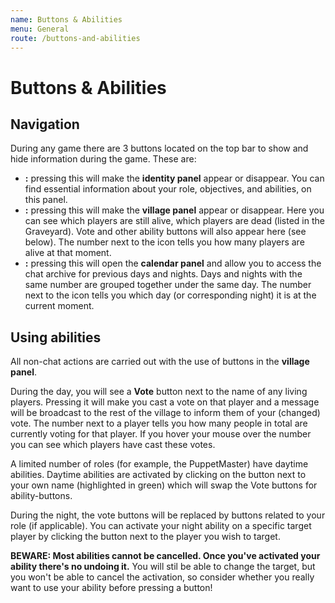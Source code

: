```yaml
---
name: Buttons & Abilities
menu: General
route: /buttons-and-abilities
---
```


# Buttons & Abilities
## Navigation
During any game there are 3 buttons located on the top bar to show and hide information during the game. These are:
- **<FontAwesomeIcon icon={faUser} /><FontAwesomeIcon icon={faInfoCircle} />:** pressing this will make the **identity panel** appear or disappear. You can find essential information about your role, objectives, and abilities, on this panel.
- **<FontAwesomeIcon icon={faUsers} />:** pressing this will make the **village panel** appear or disappear. Here you can see which players are still alive, which players are dead (listed in the Graveyard). Vote and other ability buttons will also appear here (see below). The number next to the icon tells you how many players are alive at that moment.
- **<FontAwesomeIcon icon={faCalendarAlt} />:** pressing this will open the **calendar panel** and allow you to access the chat archive for previous days and nights. Days and nights with the same number are grouped together under the same day. The number next to the icon tells you which day (or corresponding night) it is at the current moment.

## Using abilities

All non-chat actions are carried out with the use of buttons in the **village panel**.

During the day, you will see a **Vote** button next to the name of any living players. Pressing it will make you cast a vote on that player and a message will be broadcast to the rest of the village to inform them of your (changed) vote. The number next to a player tells you how many people in total are currently voting for that player. If you hover your mouse over the number you can see which players have cast these votes.

A limited number of roles (for example, the PuppetMaster) have daytime abilities. Daytime abilities are activated by clicking on the button next to your own name (highlighted in green) which will swap the Vote buttons for ability-buttons.

During the night, the vote buttons will be replaced by buttons related to your role (if applicable). You can activate your night ability on a specific target player by clicking the button next to the player you wish to target.

**BEWARE: Most abilities cannot be cancelled. Once you've activated your ability there's no undoing it.** You will stil be able to change the target, but you won't be able to cancel the activation, so consider whether you really want to use your ability before pressing a button!
